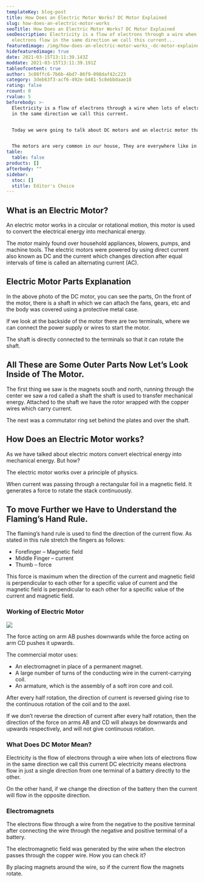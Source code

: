 ```yaml
---
templateKey: blog-post
title: How Does an Electric Motor Works? DC Motor Explained
slug: how-does-an-electric-motor-works
seoTitle: How Does an Electric Motor Works? DC Motor Explained
seoDescription: Electricity is a flow of electrons through a wire when lots of
  electrons flow in the same direction we call this current...
featuredimage: /img/how-does-an-electric-motor-works_-dc-motor-explained.jpg
hidefeaturedimage: true
date: 2021-03-15T13:11:39.143Z
moddate: 2021-03-15T13:11:39.191Z
tableofcontent: true
author: 3c88ffc6-7b6b-4bd7-86f9-098daf42c223
category: 3deb63f3-acf6-492e-b481-5c8ebbdaae18
rating: false
rcount: 0
rvalue: 5
beforebody: >-
  Electricity is a flow of electrons through a wire when lots of electrons flow
  in the same direction we call this current.


  Today we were going to talk about DC motors and an electric motor that how this works. If you want to learn the basics of the motor then this would be a great point to note down. 


  The motors are very common in our house, They are everywhere like in fans, coolers, inductions, etc.
table:
  table: false
products: []
afterbody: ""
sidebar:
  stoc: []
  stitle: Editor's Choice
---
```

## **What is an Electric Motor?**

An electric motor works in a circular or rotational motion, this motor is used to convert the electrical energy into mechanical energy. 

The motor mainly found over household appliances, blowers, pumps, and machine tools. The electric motors were powered by using direct current also known as DC and the current which changes direction after equal intervals of time is called an alternating current (AC).

## Electric Motor Parts Explanation

In the above photo of the DC motor, you can see the parts, On the front of the motor, there is a shaft in which we can attach the fans, gears, etc and the body was covered using a protective metal case. 

If we look at the backside of the motor there are two terminals, where we can connect the power supply or wires to start the motor.

The shaft is directly connected to the terminals so that it can rotate the shaft. 

## All These are Some Outer Parts Now Let’s Look Inside of The Motor.

The first thing we saw is the magnets south and north, running through the center we saw a rod called a shaft the shaft is used to transfer mechanical energy. Attached to the shaft we have the rotor wrapped with the copper wires which carry current.

The next was a commutator ring set behind the plates and over the shaft.

## How Does an Electric Motor works?

As we have talked about electric motors convert electrical energy into mechanical energy. But how?

The electric motor works over a principle of physics.

When current was passing through a rectangular foil in a magnetic field. It generates a force to rotate the stack continuously. 

## To move Further we Have to Understand the Flaming’s Hand Rule. 

The flaming’s hand rule is used to find the direction of the current flow. As stated in this rule stretch the fingers as follows:

* Forefinger – Magnetic field
* Middle Finger – current
* Thumb – force

This force is maximum when the direction of the current and magnetic field is perpendicular to each other for a specific value of current and the magnetic field is perpendicular to each other for a specific value of the current and magnetic field.

### Working of Electric Motor

![](https://lh4.googleusercontent.com/6zzt-oT_KLxCTKbwmRlcybL04P2oscx9WVvRHbrItQh8HZ5ZU8ncU0mc3xp76WItBID-tWS0Yy7pSs5D57Vi9s-mBqSfZDOcv59HIhYUB9_dk29q9EkN1Ca4NgiZWJqY8ObCXU0)

The force acting on arm AB pushes downwards while the force acting on arm CD pushes it upwards. 

The commercial motor uses:

* An electromagnet in place of a permanent magnet.
* A large number of turns of the conducting wire in the current-carrying coil.
* An armature, which is the assembly of a soft iron core and coil.

After every half rotation, the direction of current is reversed giving rise to the continuous rotation of the coil and to the axel. 

If we don’t reverse the direction of current after every half rotation, then the direction of the force on arms AB and CD will always be downwards and upwards respectively, and will not give continuous rotation. 

### What Does DC Motor Mean?

Electricity is the flow of electrons through a wire when lots of electrons flow in the same direction we call this current DC electricity means electrons flow in just a single direction from one terminal of a battery directly to the other. 

On the other hand, if we change the direction of the battery then the current will flow in the opposite direction. 

### Electromagnets

The electrons flow through a wire from the negative to the positive terminal after connecting the wire through the negative and positive terminal of a battery. 

The electromagnetic field was generated by the wire when the electron passes through the copper wire. How you can check it?

By placing magnets around the wire, so if the current flow the magnets rotate.
